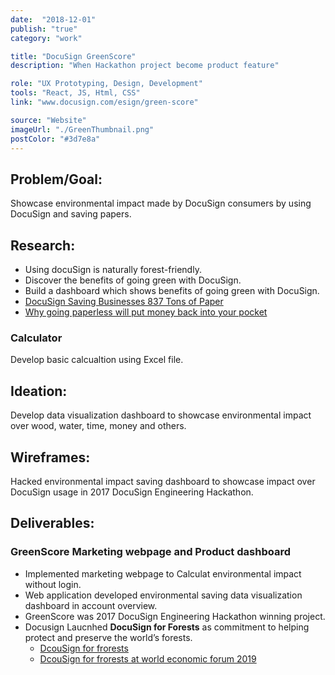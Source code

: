 ```yaml
---
date:  "2018-12-01"
publish: "true" 
category: "work"

title: "DocuSign GreenScore"
description: "When Hackathon project become product feature"

role: "UX Prototyping, Design, Development"
tools: "React, JS, Html, CSS" 
link: "www.docusign.com/esign/green-score" 

source: "Website"
imageUrl: "./GreenThumbnail.png"
postColor: "#3d7e8a"
---
```



## Problem/Goal:
Showcase environmental impact made by DocuSign consumers by using DocuSign and saving papers.

## Research:
- Using docuSign is naturally forest-friendly.
- Discover the benefits of going green with DocuSign.
- Build a dashboard which shows benefits of going green with DocuSign.
- [DocuSign Saving Businesses 837 Tons of Paper](https://www.docusign.com/press-releases/docusign-delivers-green-by-saving-businesses-837-tons-of-paper-and-millions-in)
- [Why going paperless will put money back into your pocket](https://www.docusign.com/blog/why-going-paperless-will-put-money-back-into-your-pocket/)

### Calculator
Develop basic calcualtion using Excel file.
<ImageWrap srcName="GreenscoreCalculator" width="65"/>

## Ideation:
Develop data visualization dashboard to showcase environmental impact over wood, water, time, money and others.

## Wireframes:
Hacked environmental impact saving dashboard to showcase impact over DocuSign usage in 2017 DocuSign Engineering Hackathon. 

<PhotoGallery variant="DocusignGreenscore"/>

## Deliverables:

### GreenScore Marketing webpage and Product dashboard
- Implemented marketing webpage to Calculat environmental impact without login.
- Web application developed environmental saving data visualization dashboard in account overview. 
- GreenScore was 2017 DocuSign Engineering Hackathon winning project.
- Docusign Laucnhed **DocuSign for Forests**   as commitment to helping protect and preserve the world’s forests. 
  - [DcouSign for frorests](https://www.docusign.com/forests)
  - [DcouSign for frorests at world economic forum 2019](https://www.docusign.com/blog/docusign-unveils-new-docusign-for-forests-initiative-at-world-economic-forum-2019/)

<PhotoGallery variant="DocusignGreenscoreProduct" columns={3}/>

